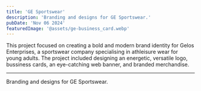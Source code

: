 ```yaml
---
title: 'GE Sportswear'
description: 'Branding and designs for GE Sportswear.'
pubDate: 'Nov 06 2024'
featuredImage: '@assets/ge-business_card.webp'
---
```




This project focused on creating a bold and modern brand identity for Gelos Enterprises, a sportswear company specialising in athleisure wear for young adults. The project included designing an energetic, versatile logo, bussiness cards,  an eye-catching web banner, and branded merchandise.



---


<ProjectImage path={image1} alt="GE Business card"/>
<ProjectImage path={image3} alt="GE Business card"/>
<ProjectImage path={image4} alt="GE Business card"/>
<ProjectImage path={image2} alt="GE Business card"/>

Branding and designs for GE Sportswear.
